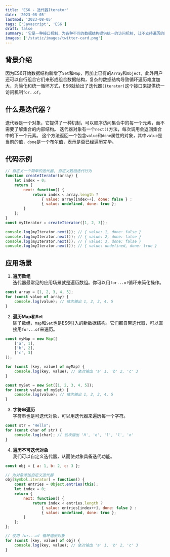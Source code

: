 ```yaml
---
title: 'ES6 - 迭代器Iterator'
date: '2023-08-05'
lastmod: '2023-08-05'
tags: ['Javascript', 'ES6']
draft: false
summary: '它是一种接口机制，为各种不同的数据结构提供统一的访问机制, 让不支持遍历的数据结构“可遍历”，主要供for ... of消费'
images: ['/static/images/twitter-card.png']
---
```


<TOCInline toc={props.toc} exclude="Introduction" />

## 背景介绍
因为ES6开始数据结构新增了`Set`和`Map`，再加上已有的`Array`和`Object`，此外用户还可以自行组合它们来形成组合数据结构，复杂的数据结构导致循环遍历难度加大，为简化和统一循环方式，ES6就给出了迭代器`(Iterator)`这个接口来提供统一访问机制`for..of`。

## 什么是迭代器？
迭代器是一个对象，它提供了一种机制，可以顺序访问集合中的每一个元素，而不需要了解集合的内部结构。
迭代器对象有一个`next()`方法，每次调用会返回集合中的下一个元素。
这个方法返回一个包含`value`和`done`属性的对象，其中`value`是当前的值，`done`是一个布尔值，表示是否已经遍历完毕。

## 代码示例
```js
// 自定义一个简单的迭代器, 自定义数组迭代行为
function createIterator(array) {
    let index = 0;
    return {
        next: function() {
            return index < array.length ?
                { value: array[index++], done: false } :
                { value: undefined, done: true };
        }
    };
}
const myIterator = createIterator([1, 2, 3]);

console.log(myIterator.next()); // { value: 1, done: false }
console.log(myIterator.next()); // { value: 2, done: false }
console.log(myIterator.next()); // { value: 3, done: false }
console.log(myIterator.next()); // { value: undefined, done: true }
```

## 应用场景

1. **遍历数组**<br/>
迭代器最常见的应用场景就是遍历数组。你可以用`for...of`循环来简化操作。
```javascript
const array = [1, 2, 3, 4, 5];
for (const value of array) {
    console.log(value); // 依次输出 1, 2, 3, 4, 5
}
```

2. **遍历Map和Set**<br/>
除了数组，`Map`和`Set`也是ES6引入的新数据结构。它们都自带迭代器，可以直接用`for...of`来遍历。
```javascript
const myMap = new Map([
    ['a', 1],
    ['b', 2],
    ['c', 3]
]);

for (const [key, value] of myMap) {
    console.log(key, value); // 依次输出 'a' 1, 'b' 2, 'c' 3
}

const mySet = new Set([1, 2, 3, 4, 5]);
for (const value of mySet) {
    console.log(value); // 依次输出 1, 2, 3, 4, 5
}
```

3. **字符串遍历**<br/>
字符串也是可迭代对象，可以用迭代器来遍历每一个字符。
```javascript
const str = "Hello";
for (const char of str) {
    console.log(char); // 依次输出 'H', 'e', 'l', 'l', 'o'
}
```

4. **遍历不可迭代对象**<br/>
我们可以自定义迭代器，从而使对象具备迭代功能。
```js
const obj = { a: 1, b: 2, c: 3 };

// 为对象添加自定义迭代器
obj[Symbol.iterator] = function() {
    const entries = Object.entries(this);
    let index = 0;
    return {
        next: function() {
            return index < entries.length ?
                { value: entries[index++], done: false } :
                { value: undefined, done: true };
        }
    };
};

// 使用 for...of 循环遍历对象
for (const [key, value] of obj) {
    console.log(key, value); // 依次输出 'a' 1, 'b' 2, 'c' 3
}
```

